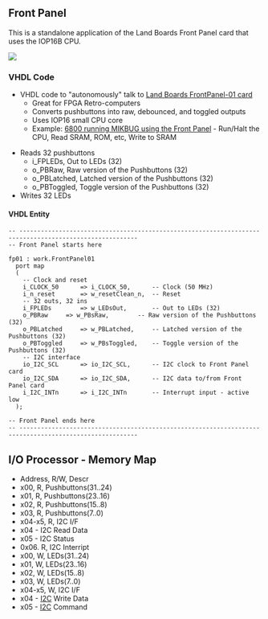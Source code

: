 == Front Panel ==

This is a standalone application of the Land Boards Front Panel card that uses the IOP16B CPU.

<img src="http://land-boards.com/blwiki/images/d/d6/FrontPanel02_P527-cropped-720px.jpg"></img>

=== VHDL Code ===

* VHDL code to "autonomously" talk to [http://land-boards.com/blwiki/index.php?title=Front_Panel_For_8_Bit_Computers Land Boards FrontPanel-01 card]
** Great for FPGA Retro-computers
** Converts pushbuttons into raw, debounced, and toggled outputs
** Uses IOP16 small CPU core
** Example: [https://github.com/douggilliland/MultiComp/tree/master/MultiComp_On_RETRO-EP4CE15/M6800_MIKBUG_FrontPanel01 6800 running MIKBUG using the Front Panel] - Run/Halt the CPU, Read SRAM, ROM, etc, Write to SRAM

* Reads 32 pushbuttons
** i_FPLEDs,  Out to LEDs (32)
** o_PBRaw, Raw version of the Pushbuttons (32)
** o_PBLatched, Latched version of the Pushbuttons (32)
** o_PBToggled, Toggle version of the Pushbuttons (32)
* Writes 32 LEDs

==== VHDL Entity ====

<pre>
-- -------------------------------------------------------------------------------------------------------
-- Front Panel starts here
	
fp01 : work.FrontPanel01
  port map
  (
    -- Clock and reset
    i_CLOCK_50		=> i_CLOCK_50,		-- Clock (50 MHz)
    i_n_reset		=> w_resetClean_n,	-- Reset
    -- 32 outs, 32 ins
    i_FPLEDs		=> w_LEDsOut,		-- Out to LEDs (32)
    o_PBRaw		=> w_PBsRaw,		-- Raw version of the Pushbuttons (32)
    o_PBLatched		=> w_PBLatched,		-- Latched version of the Pushbuttons (32)
    o_PBToggled		=> w_PBsToggled,	-- Toggle version of the Pushbuttons (32)
    -- I2C interface
    io_I2C_SCL		=> io_I2C_SCL,		-- I2C clock to Front Panel card
    io_I2C_SDA		=> io_I2C_SDA,		-- I2C data to/from Front Panel card
    i_I2C_INTn		=> i_I2C_INTn		-- Interrupt input - active low
  );

-- Front Panel ends here
-- -------------------------------------------------------------------------------------------------------

</pre>

== I/O Processor - Memory Map ==

* Address, R/W, Descr
* x00, R, Pushbuttons(31..24)
* x01, R, Pushbuttons(23..16)
* x02, R, Pushbuttons(15..8)
* x03, R, Pushbuttons(7..0)
* x04-x5, R, I2C I/F
* x04 - I2C Read Data
* x05 - I2C Status
* 0x06. R, I2C Interript
* x00, W, LEDs(31..24)
* x01, W, LEDs(23..16)
* x02, W, LEDs(15..8)
* x03, W, LEDs(7..0)
* x04-x5, W, I2C I/F
* x04 - [https://github.com/douggilliland/Design_A_CPU/tree/main/Peripherals/I2C I2C] Write Data
* x05 - [https://github.com/douggilliland/Design_A_CPU/tree/main/Peripherals/I2C I2C] Command
